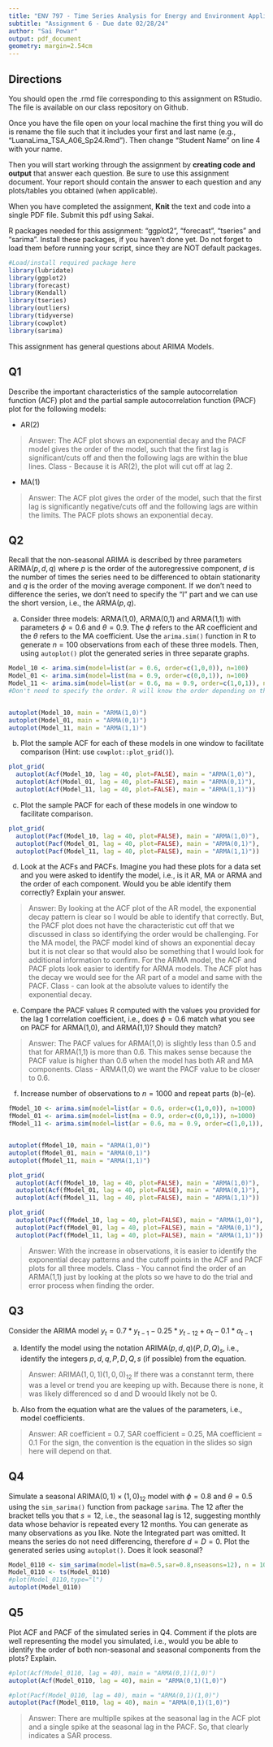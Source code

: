 ```yaml
---
title: "ENV 797 - Time Series Analysis for Energy and Environment Applications | Spring 2024"
subtitle: "Assignment 6 - Due date 02/28/24"
author: "Sai Powar"
output: pdf_document
geometry: margin=2.54cm
---
```


## Directions

You should open the .rmd file corresponding to this assignment on RStudio. The file is available on our class repository on Github.

Once you have the file open on your local machine the first thing you will do is rename the file such that it includes your first and last name (e.g., "LuanaLima_TSA_A06_Sp24.Rmd"). Then change "Student Name" on line 4 with your name.

Then you will start working through the assignment by **creating code and output** that answer each question. Be sure to use this assignment document. Your report should contain the answer to each question and any plots/tables you obtained (when applicable).

When you have completed the assignment, **Knit** the text and code into a single PDF file. Submit this pdf using Sakai.

R packages needed for this assignment: "ggplot2", "forecast", "tseries" and "sarima". Install these packages, if you haven't done yet. Do not forget to load them before running your script, since they are NOT default packages.

```r
#Load/install required package here
library(lubridate)
library(ggplot2)
library(forecast)  
library(Kendall)
library(tseries)
library(outliers)
library(tidyverse)
library(cowplot)
library(sarima)
```

This assignment has general questions about ARIMA Models.

## Q1

Describe the important characteristics of the sample autocorrelation function (ACF) plot and the partial sample autocorrelation function (PACF) plot for the following models:

-   AR(2)

> Answer: The ACF plot shows an exponential decay and the PACF model gives the order of the model, such that the first lag is significant/cuts off and then the following lags are within the blue lines.
Class - Because it is AR(2), the plot will cut off at lag 2. 

-   MA(1)

> Answer: The ACF plot gives the order of the model, such that the first lag is significantly negative/cuts off and the following lags are within the limits. The PACF plots shows an exponential decay.

## Q2

Recall that the non-seasonal ARIMA is described by three parameters ARIMA$(p,d,q)$ where $p$ is the order of the autoregressive component, $d$ is the number of times the series need to be differenced to obtain stationarity and $q$ is the order of the moving average component. If we don't need to difference the series, we don't need to specify the "I" part and we can use the short version, i.e., the ARMA$(p,q)$.

(a) Consider three models: ARMA(1,0), ARMA(0,1) and ARMA(1,1) with parameters $\phi=0.6$ and $\theta= 0.9$. The $\phi$ refers to the AR coefficient and the $\theta$ refers to the MA coefficient. Use the `arima.sim()` function in R to generate $n=100$ observations from each of these three models. Then, using `autoplot()` plot the generated series in three separate graphs.

```r
Model_10 <- arima.sim(model=list(ar = 0.6, order=c(1,0,0)), n=100)
Model_01 <- arima.sim(model=list(ma = 0.9, order=c(0,0,1)), n=100)
Model_11 <- arima.sim(model=list(ar = 0.6, ma = 0.9, order=c(1,0,1)), n=100)
#Don't need to specify the order. R will know the order depending on the coefficients we specify. 


autoplot(Model_10, main = "ARMA(1,0)")
autoplot(Model_01, main = "ARMA(0,1)")
autoplot(Model_11, main = "ARMA(1,1)")
```

(b) Plot the sample ACF for each of these models in one window to facilitate comparison (Hint: use `cowplot::plot_grid()`).

```r
plot_grid(
  autoplot(Acf(Model_10, lag = 40, plot=FALSE), main = "ARMA(1,0)"),
  autoplot(Acf(Model_01, lag = 40, plot=FALSE), main = "ARMA(0,1)"),
  autoplot(Acf(Model_11, lag = 40, plot=FALSE), main = "ARMA(1,1)"))
```

(c) Plot the sample PACF for each of these models in one window to facilitate comparison.

```r
plot_grid(
  autoplot(Pacf(Model_10, lag = 40, plot=FALSE), main = "ARMA(1,0)"),
  autoplot(Pacf(Model_01, lag = 40, plot=FALSE), main = "ARMA(0,1)"),
  autoplot(Pacf(Model_11, lag = 40, plot=FALSE), main = "ARMA(1,1)"))
```

(d) Look at the ACFs and PACFs. Imagine you had these plots for a data set and you were asked to identify the model, i.e., is it AR, MA or ARMA and the order of each component. Would you be able identify them correctly? Explain your answer.

> Answer: By looking at the ACF plot of the AR model, the exponential decay pattern is clear so I would be able to identify that correctly. But, the PACF plot does not have the characteristic cut off that we discussed in class so identifying the order would be challenging. For the MA model, the PACF model kind of shows an exponential decay but it is not clear so that would also be something that I would look for additional information to confirm. For the ARMA model, the ACF and PACF plots look easier to identify for ARMA models. The ACF plot has the decay we would see for the AR part of a model and same with the PACF.
Class - can look at the absolute values to identify the exponential decay. 

(e) Compare the PACF values R computed with the values you provided for the lag 1 correlation coefficient, i.e., does $\phi=0.6$ match what you see on PACF for ARMA(1,0), and ARMA(1,1)? Should they match?

> Answer: The PACF values for ARMA(1,0) is slightly less than 0.5 and that for ARMA(1,1) is more than 0.6. This makes sense because the PACF value is higher than 0.6 when the model has both AR and MA components.
Class - ARMA(1,0) we want the PACF value to be closer to 0.6. 

(f) Increase number of observations to $n=1000$ and repeat parts (b)-(e).

```r
fModel_10 <- arima.sim(model=list(ar = 0.6, order=c(1,0,0)), n=1000)
fModel_01 <- arima.sim(model=list(ma = 0.9, order=c(0,0,1)), n=1000)
fModel_11 <- arima.sim(model=list(ar = 0.6, ma = 0.9, order=c(1,0,1)), n=1000)


autoplot(fModel_10, main = "ARMA(1,0)")
autoplot(fModel_01, main = "ARMA(0,1)")
autoplot(fModel_11, main = "ARMA(1,1)")

plot_grid(
  autoplot(Acf(fModel_10, lag = 40, plot=FALSE), main = "ARMA(1,0)"),
  autoplot(Acf(fModel_01, lag = 40, plot=FALSE), main = "ARMA(0,1)"),
  autoplot(Acf(fModel_11, lag = 40, plot=FALSE), main = "ARMA(1,1)"))
```

```r
plot_grid(
  autoplot(Pacf(fModel_10, lag = 40, plot=FALSE), main = "ARMA(1,0)"),
  autoplot(Pacf(fModel_01, lag = 40, plot=FALSE), main = "ARMA(0,1)"),
  autoplot(Pacf(fModel_11, lag = 40, plot=FALSE), main = "ARMA(1,1)"))
```

> Answer: With the increase in observations, it is easier to identify the exponential decay patterns and the cutoff points in the ACF and PACF plots for all three models.
Class - You cannot find the order of an ARMA(1,1) just by looking at the plots so we have to do the trial and error process when finding the order. 

## Q3

Consider the ARIMA model $y_t=0.7*y_{t-1}-0.25*y_{t-12}+a_t-0.1*a_{t-1}$

(a) Identify the model using the notation ARIMA$(p,d,q)(P,D,Q)_ s$, i.e., identify the integers $p,d,q,P,D,Q,s$ (if possible) from the equation.

> Answer: ARIMA$(1,0,1)(1,0,0)_ 12$
If there was a constannt term, there was a level or trend you are keeping up with. Because there is none, it was likely differenced so d and D woould likely not be 0. 

(b) Also from the equation what are the values of the parameters, i.e., model coefficients.

> Answer: AR coefficient = 0.7, SAR coefficient = 0.25, MA coefficient = 0.1
For the sign, the convention is the equation in the slides so sign here will depend on that. 

## Q4

Simulate a seasonal ARIMA$(0, 1)\times(1, 0)_{12}$ model with $\phi =0 .8$ and $\theta = 0.5$ using the `sim_sarima()` function from package `sarima`. The $12$ after the bracket tells you that $s=12$, i.e., the seasonal lag is 12, suggesting monthly data whose behavior is repeated every 12 months. You can generate as many observations as you like. Note the Integrated part was omitted. It means the series do not need differencing, therefore $d=D=0$. Plot the generated series using `autoplot()`. Does it look seasonal?

```r

Model_0110 <- sim_sarima(model=list(ma=0.5,sar=0.8,nseasons=12), n = 1000)
Model_0110 <- ts(Model_0110)
#plot(Model_0110,type="l")
autoplot(Model_0110)

```

## Q5

Plot ACF and PACF of the simulated series in Q4. Comment if the plots are well representing the model you simulated, i.e., would you be able to identify the order of both non-seasonal and seasonal components from the plots? Explain.

```r
#plot(Acf(Model_0110, lag = 40), main = "ARMA(0,1)(1,0)")
autoplot(Acf(Model_0110, lag = 40), main = "ARMA(0,1)(1,0)")
```
```r
#plot(Pacf(Model_0110, lag = 40), main = "ARMA(0,1)(1,0)")
autoplot(Pacf(Model_0110, lag = 40), main = "ARMA(0,1)(1,0)")
```

> Answer: There are multiplle spikes at the seasonal lag in the ACF plot and a single spike at the seasonal lag in the PACF. So, that clearly indicates a SAR process. 
